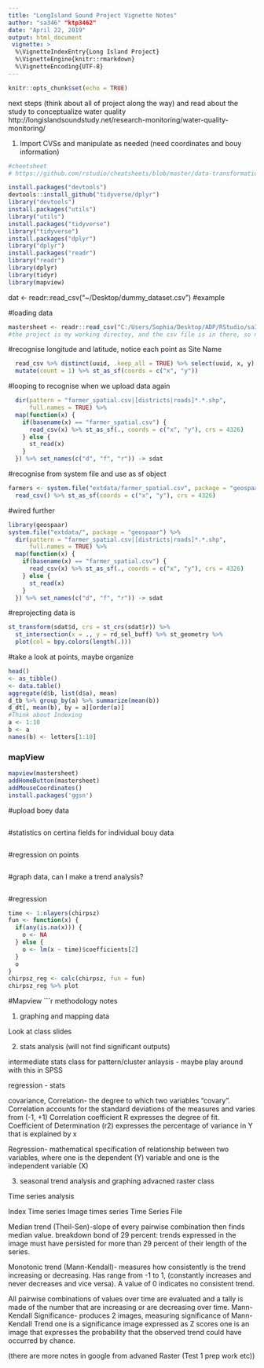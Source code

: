 ```yaml
---
title: "LongIsland Sound Project Vignette Notes"
author: "sa346" "ktp3462"
date: "April 22, 2019"
output: html_document
 vignette: >
  %\VignetteIndexEntry{Long Island Project}
  %\VignetteEngine{knitr::rmarkdown}
  %\VignetteEncoding{UTF-8}
---
```


```r
knitr::opts_chunk$set(echo = TRUE)
```



next steps (think about all of project along the way) and read about the study to conceptualize water quality  http://longislandsoundstudy.net/research-monitoring/water-quality-monitoring/

1. Import CVSs and manipulate as needed (need coordinates and bouy information)

```r
#cheetsheet 
# https://github.com/rstudio/cheatsheets/blob/master/data-transformation.pdf 

install.packages("devtools")
devtools::install_github("tidyverse/dplyr")
library("devtools")
install.packages("utils")
library("utils")
install.packages("tidyverse")
library("tidyverse")
install.packages("dplyr")
library("dplyr")
install.packages("readr")
library("readr")
library(dplyr)
library(tidyr)
library(mapview)
```

dat <- readr::read_csv("~/Desktop/dummy_dataset.csv")
#example


#loading data
```r
mastersheet <- readr::read_csv("C:/Users/Sophia/Desktop/ADP/RStudio/sa346/Group Project/LongIsland_Project/Data/CoordinatesTimeDiff.csv")
#the project is my working directoy, and the csv file is in there, so not sure why r is saying it doens't exist 
```

#recognise longitude and latitude, notice each point as Site Name
```r
  read_csv %>% distinct(uuid, .keep_all = TRUE) %>% select(uuid, x, y) %>% 
  mutate(count = 1) %>% st_as_sf(coords = c("x", "y"))
```

#looping to recognise when we upload data again
```r
  dir(pattern = "farmer_spatial.csv|[districts|roads]*.*.shp", 
      full.names = TRUE) %>% 
  map(function(x) {
    if(basename(x) == "farmer_spatial.csv") {
      read_csv(x) %>% st_as_sf(., coords = c("x", "y"), crs = 4326)
    } else {
      st_read(x)
    }
  }) %>% set_names(c("d", "f", "r")) -> sdat
```

#recognise from system file and use as sf object
```r
farmers <- system.file("extdata/farmer_spatial.csv", package = "geospaar") %>% 
  read_csv() %>% st_as_sf(coords = c("x", "y"), crs = 4326)
```

#wired further
```r
library(geospaar)
system.file("extdata/", package = "geospaar") %>% 
  dir(pattern = "farmer_spatial.csv|[districts|roads]*.*.shp", 
      full.names = TRUE) %>% 
  map(function(x) {
    if(basename(x) == "farmer_spatial.csv") {
      read_csv(x) %>% st_as_sf(., coords = c("x", "y"), crs = 4326)
    } else {
      st_read(x)
    }
  }) %>% set_names(c("d", "f", "r")) -> sdat
```

#reprojecting data is
```r
st_transform(sdat$d, crs = st_crs(sdat$r)) %>% 
  st_intersection(x = ., y = rd_sel_buff) %>% st_geometry %>% 
  plot(col = bpy.colors(length(.)))
```



#take a look at points, maybe organize
```r
head()
<- as_tibble()
<- data.table()
aggregate(d$b, list(d$a), mean)
d_tb %>% group_by(a) %>% summarize(mean(b))
d_dt[, mean(b), by = a][order(a)]
#Think about Indexing
a <- 1:10
b <- a
names(b) <- letters[1:10]
```


### mapView
```r
mapview(mastersheet)
addHomeButton(mastersheet)
addMouseCoordinates()
install.packages('ggsn')
```

#upload boey data
```r

```

#statistics on certina fields for individual bouy data
```r

```

#regression on points
```r

```


#graph data, can I make a trend analysis?
```r

```

#regression
```r
time <- 1:nlayers(chirpsz)
fun <- function(x) {
  if(any(is.na(x))) {
    o <- NA
  } else {
    o <- lm(x ~ time)$coefficients[2]  
  }
  o
}
chirpsz_reg <- calc(chirpsz, fun = fun)
chirpsz_reg %>% plot
```



#Mapview
```r













methodology notes

1. graphing and mapping data

Look at class slides

2. stats analysis (will not find significant outputs)

intermediate stats class for pattern/cluster anlaysis - maybe play around with this in SPSS
  
regression - stats
  
  covariance, Correlation- the degree to which two variables “covary”. Correlation accounts for the standard deviations of the measures and varies from (-1, +1)
  Correlation coefficient R expresses the degree of fit.
Coefficient of Determination (r2) expresses the percentage of variance in Y that is explained by x

  Regression- mathematical specification of relationship between two variables, where one is the dependent (Y) variable and one is the independent variable (X)
  
3. seasonal trend analysis and graphing 
  advacned raster class 
 
 Time series analysis

Index Time series
Image times series
Time Series File
 
Median trend (Theil-Sen)-slope of every pairwise combination then finds median value.
breakdown bond of 29 percent: trends expressed in the image must have persisted for more than 29 percent of their length of the series. 

Monotonic trend (Mann-Kendall)- measures how consistently is the trend increasing or decreasing. Has range from -1 to 1, (constantly increases and never decreases and vice versa). A value of 0 indicates no consistent trend. 

All pairwise combinations of values over time are evaluated and a tally is made of the number that are increasing or are decreasing over time.
Mann-Kendall Significance- produces 2 images, measuring significance of Mann-Kendall Trend
one is a significance image expressed as Z scores
one is an image that expresses the probability that the observed trend could have occurred by chance.

  (there are more notes in google from advaned Raster (Test 1 prep work etc))
  
  
  
  
  
  
  
  

